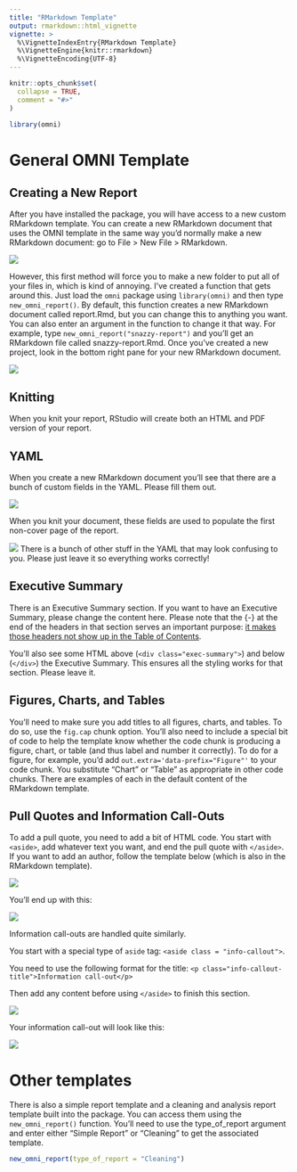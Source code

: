 ```yaml
---
title: "RMarkdown Template"
output: rmarkdown::html_vignette
vignette: >
  %\VignetteIndexEntry{RMarkdown Template}
  %\VignetteEngine{knitr::rmarkdown}
  %\VignetteEncoding{UTF-8}
---
```


```r
knitr::opts_chunk$set(
  collapse = TRUE,
  comment = "#>"
)
```

```r
library(omni)
```

# General OMNI Template

## Creating a New Report

After you have installed the package, you will have access to a new custom RMarkdown template. You can create a new RMarkdown document that uses the OMNI template in the same way you'd normally make a new RMarkdown document: go to File > New File > RMarkdown.

![](https://p218.p3.n0.cdn.getcloudapp.com/items/OAurlKq9/Screen%20Recording%202020-03-19%20at%2002.01%20PM.gif)

However, this first method will force you to make a new folder to put all of your files in, which is kind of annoying. I've created a function that gets around this. Just load the `omni` package using `library(omni)` and then type `new_omni_report()`. By default, this function creates a new RMarkdown document called report.Rmd, but you can change this to anything you want. You can also enter an argument in the function to change it that way. For example, type `new_omni_report("snazzy-report")` and you'll get an RMarkdown file called snazzy-report.Rmd. Once you've created a new project, look in the bottom right pane for your new RMarkdown document. 

![](https://p218.p3.n0.cdn.getcloudapp.com/items/xQugQqBe/Screen%20Recording%202020-03-23%20at%2002.10%20PM.gif)

## Knitting

When you knit your report, RStudio will create both an HTML and PDF version of your report. 

## YAML

When you create a new RMarkdown document you'll see that there are a bunch of custom fields in the YAML. Please fill them out. 

![](https://p218.p3.n0.cdn.getcloudapp.com/items/yAuvnJq7/Image%202020-03-22%20at%202.25.56%20PM.png)

When you knit your document, these fields are used to populate the first non-cover page of the report.

![](https://p218.p3.n0.cdn.getcloudapp.com/items/4gumRNLp/Image%202020-03-22%20at%202.24.38%20PM.png)
There is a bunch of other stuff in the YAML that may look confusing to you. Please just leave it so everything works correctly!

## Executive Summary

There is an Executive Summary section. If you want to have an Executive Summary, please change the content here. Please note that the {-} at the end of the headers in that section serves an important purpose: [it makes those headers not show up in the Table of Contents](https://bookdown.org/yihui/rmarkdown/markdown-syntax.html#block-level-elements).

You'll also see some HTML above (`<div class="exec-summary">`) and below (`</div>`) the Executive Summary. This ensures all the styling works for that section. Please leave it.

## Figures, Charts, and Tables

You'll need to make sure you add titles to all figures, charts, and tables. To do so, use the `fig.cap` chunk option. You'll also need to include a special bit of code to help the template know whether the code chunk is producing a figure, chart, or table (and thus label and number it correctly). To do for a figure, for example, you'd add `out.extra='data-prefix="Figure"'` to your code chunk. You substitute "Chart" or "Table" as appropriate in other code chunks. There are examples of each in the default content of the RMarkdown template. 

## Pull Quotes and Information Call-Outs

To add a pull quote, you need to add a bit of HTML code. You start with `<aside>`, add whatever text you want, and end the pull quote with `</aside>`. If you want to add an author, follow the template below (which is also in the RMarkdown template). 

![](https://p218.p3.n0.cdn.getcloudapp.com/items/JruWmePN/Image%202020-03-22%20at%202.39.51%20PM.png)

You'll end up with this:

![](https://p218.p3.n0.cdn.getcloudapp.com/items/bLumyZz4/Image%202020-03-22%20at%202.42.31%20PM.png)

Information call-outs are handled quite similarly. 

You start with a special type of `aside` tag: `<aside class = "info-callout">`. 

You need to use the following format for the title: `<p class="info-callout-title">Information call-out</p>`

Then add any content before using `</aside>` to finish this section.

![](https://p218.p3.n0.cdn.getcloudapp.com/items/Z4u5pGd1/Image%202020-03-22%20at%202.41.36%20PM.png)

Your information call-out will look like this:

![](https://p218.p3.n0.cdn.getcloudapp.com/items/9ZuALyqG/Image%202020-03-22%20at%202.44.25%20PM.png)



# Other templates

There is also a simple report template and a cleaning and analysis report template built into the package. You can access them using the `new_omni_report()` function. You'll need to use the type_of_report argument and enter either "Simple Report" or "Cleaning" to get the associated template.

```r
new_omni_report(type_of_report = "Cleaning")
```






